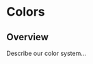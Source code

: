 
<Meta title='Foundations/Colors' />

# Colors

## Overview

Describe our color system...

<ColorPalette>
	<ColorItem
		title='Primary'
		colors={{ Pink: '#FF4785' }}
	/>
	<ColorItem
		title='Accent'
		colors={{ Blue: '#1EA7FD' }}
	/>
	<ColorItem
		title='Neutral'
		colors={{ 100: '#FFFFFF', 200: '#F8F8F8', 300: '#F3F3F3' }}
	/>
</ColorPalette>
